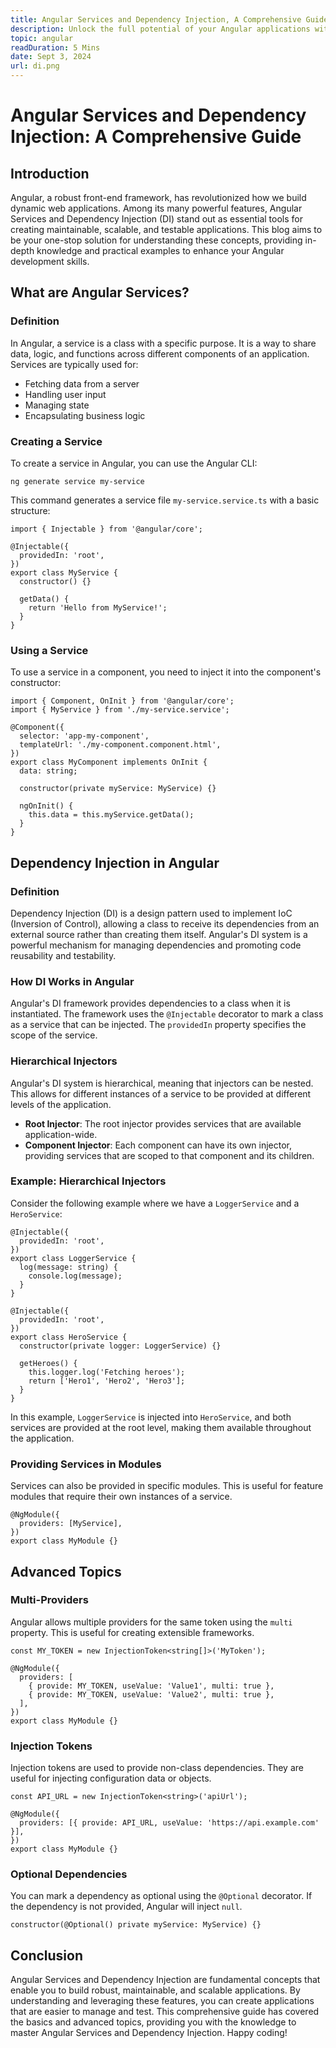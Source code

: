 ```yaml
---
title: Angular Services and Dependency Injection, A Comprehensive Guide
description: Unlock the full potential of your Angular applications with our comprehensive guide on Angular Services and Dependency Injection. 
topic: angular
readDuration: 5 Mins
date: Sept 3, 2024
url: di.png
---
```


# **Angular Services and Dependency Injection: A Comprehensive Guide**

## **Introduction**

Angular, a robust front-end framework, has revolutionized how we build dynamic web applications. Among its many powerful features, Angular Services and Dependency Injection (DI) stand out as essential tools for creating maintainable, scalable, and testable applications. This blog aims to be your one-stop solution for understanding these concepts, providing in-depth knowledge and practical examples to enhance your Angular development skills.

## **What are Angular Services?**

### **Definition**

In Angular, a service is a class with a specific purpose. It is a way to share data, logic, and functions across different components of an application. Services are typically used for:

- Fetching data from a server
- Handling user input
- Managing state
- Encapsulating business logic

### **Creating a Service**

To create a service in Angular, you can use the Angular CLI:

```
ng generate service my-service
```

This command generates a service file `my-service.service.ts` with a basic structure:

```
import { Injectable } from '@angular/core';

@Injectable({
  providedIn: 'root',
})
export class MyService {
  constructor() {}

  getData() {
    return 'Hello from MyService!';
  }
}
```

### **Using a Service**

To use a service in a component, you need to inject it into the component's constructor:

```
import { Component, OnInit } from '@angular/core';
import { MyService } from './my-service.service';

@Component({
  selector: 'app-my-component',
  templateUrl: './my-component.component.html',
})
export class MyComponent implements OnInit {
  data: string;

  constructor(private myService: MyService) {}

  ngOnInit() {
    this.data = this.myService.getData();
  }
}
```

## **Dependency Injection in Angular**

### **Definition**

Dependency Injection (DI) is a design pattern used to implement IoC (Inversion of Control), allowing a class to receive its dependencies from an external source rather than creating them itself. Angular's DI system is a powerful mechanism for managing dependencies and promoting code reusability and testability.

### **How DI Works in Angular**

Angular's DI framework provides dependencies to a class when it is instantiated. The framework uses the `@Injectable` decorator to mark a class as a service that can be injected. The `providedIn` property specifies the scope of the service.

### **Hierarchical Injectors**

Angular's DI system is hierarchical, meaning that injectors can be nested. This allows for different instances of a service to be provided at different levels of the application.

- **Root Injector**: The root injector provides services that are available application-wide.
- **Component Injector**: Each component can have its own injector, providing services that are scoped to that component and its children.

### **Example: Hierarchical Injectors**

Consider the following example where we have a `LoggerService` and a `HeroService`:

```
@Injectable({
  providedIn: 'root',
})
export class LoggerService {
  log(message: string) {
    console.log(message);
  }
}

@Injectable({
  providedIn: 'root',
})
export class HeroService {
  constructor(private logger: LoggerService) {}

  getHeroes() {
    this.logger.log('Fetching heroes');
    return ['Hero1', 'Hero2', 'Hero3'];
  }
}
```

In this example, `LoggerService` is injected into `HeroService`, and both services are provided at the root level, making them available throughout the application.

### **Providing Services in Modules**

Services can also be provided in specific modules. This is useful for feature modules that require their own instances of a service.

```
@NgModule({
  providers: [MyService],
})
export class MyModule {}
```

## **Advanced Topics**

### **Multi-Providers**

Angular allows multiple providers for the same token using the `multi` property. This is useful for creating extensible frameworks.

```
const MY_TOKEN = new InjectionToken<string[]>('MyToken');

@NgModule({
  providers: [
    { provide: MY_TOKEN, useValue: 'Value1', multi: true },
    { provide: MY_TOKEN, useValue: 'Value2', multi: true },
  ],
})
export class MyModule {}
```

### **Injection Tokens**

Injection tokens are used to provide non-class dependencies. They are useful for injecting configuration data or objects.

```
const API_URL = new InjectionToken<string>('apiUrl');

@NgModule({
  providers: [{ provide: API_URL, useValue: 'https://api.example.com' }],
})
export class MyModule {}
```

### **Optional Dependencies**

You can mark a dependency as optional using the `@Optional` decorator. If the dependency is not provided, Angular will inject `null`.

```
constructor(@Optional() private myService: MyService) {}
```

## **Conclusion**

Angular Services and Dependency Injection are fundamental concepts that enable you to build robust, maintainable, and scalable applications. By understanding and leveraging these features, you can create applications that are easier to manage and test. This comprehensive guide has covered the basics and advanced topics, providing you with the knowledge to master Angular Services and Dependency Injection. Happy coding!
